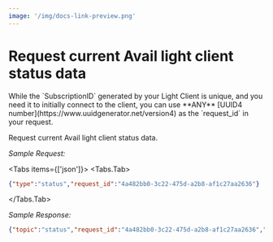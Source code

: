 ```yaml
---
image: '/img/docs-link-preview.png'
---
```



# Request current Avail light client status data

<Callout type="info">
While the `SubscriptionID` generated by your Light Client is unique, and you need it to initially connect to the client,
you can use **ANY** [UUID4 number](https://www.uuidgenerator.net/version4)
as the `request_id` in your request.
</Callout>

Request current Avail light client status data.

*Sample Request:*

<Tabs items={['json']}>
<Tabs.Tab>
```json
{"type":"status","request_id":"4a482bb0-3c22-475d-a2b8-af1c27aa2636"}
```
</Tabs.Tab>
</Tabs>

*Sample Response:*

```json
{"topic":"status","request_id":"4a482bb0-3c22-475d-a2b8-af1c27aa2636","message":{"modes":["light","app"],"app_id":13,"genesis_hash":"0xb91746b45e0346cc2f815a520b9c6cb4d5c0902af848db0a80f85932d2e8276a","network":"wss://avail-mainnet.public.blastapi.io/2.2.1-4f0439f4448/39","blocks":{"latest":828832,"available":{"first":828743,"last":828831},"app_data":{"first":828743,"last":828831}}}}
```
